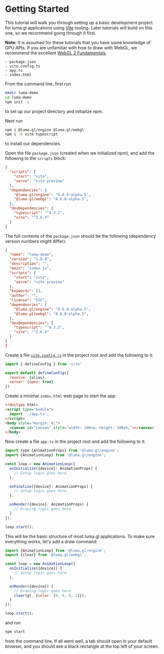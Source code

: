 # Getting Started

This tutorial will walk you through setting up a basic development project for luma.gl applications using [Vite](https://vitejs.dev/) tooling. Later tutorials will build on this one, so we recommend going through it first.

**Note:** It is assumed for these tutorials that you have some knowledge of GPU APIs. If you are unfamiliar with how to draw with WebGL, we recommend the excellent [WebGL 2 Fundamentals](https://webgl2fundamentals.org/).

```
- package.json
- vite.config.ts
- app.ts
- index.html
```

From the command line, first run

```bash
mkdir luma-demo
cd luma-demo
npm init -y
```

to set up our project directory and initialize npm.

Next run

```bash
npm i @luma.gl/engine @luma.gl/webgl
npm i -D vite typescript
```

to install our dependencies.

Open the file `package.json` (created when we initialized npm), and add the following to the `scripts` block:

```json
{
  "scripts": {
    "start": "vite",
    "serve": "vite preview"
  },
  "dependencies": {
    "@luma.gl/engine": "8.6.0-alpha.5",
    "@luma.gl/webgl": "8.6.0-alpha.5",
  },
  "devDependencies": {
    "typescript": "^4.3.2",
    "vite": "^2.6.4"
  }
}
```

The full contents of the `package.json` should be the following (dependency version numbers might differ):

```json
{
  "name": "luma-demo",
  "version": "1.0.0",
  "description": "",
  "main": "index.js",
  "scripts": {
    "start": "vite",
    "serve": "vite preview"
  },
  "keywords": [],
  "author": "",
  "license": "ISC",
  "dependencies": {
    "@luma.gl/engine": "8.6.0-alpha.5",
    "@luma.gl/webgl": "8.6.0-alpha.5",
  },
  "devDependencies": {
    "typescript": "^4.3.2",
    "vite": "^2.6.4"
  }
}
}
```

Create a file [`vite.config.js`](https://vitejs.dev/config/) in the project root and add the following to it:

```js
import { defineConfig } from 'vite'

export default defineConfig({
  resolve: {alias},
  server: {open: true}
})
```

Create a minimal `index.html` web page to start the app:

```html
<!doctype html>
<script type="module">
  import './app.ts';
</script>
<body style="margin: 0;">
  <canvas id="canvas" style="width: 100vw; height: 100vh;"></canvas>
</body>
```


Now create a file `app.ts` in the project root and add the following to it:

```js
import type {AnimationProps} from '@luma.gl/engine';
import {AnimationLoop} from '@luma.gl/engine';

const loop = new AnimationLoop({
  onInitialize({device}: AnimationProps) {
    // Setup logic goes here
  },

  onFinalize({device}: AnimationProps) {
    // Setup logic goes here
  },

  onRender({device}: AnimationProps) {
    // Drawing logic goes here
  }
});

loop.start();
```

This will be the basic structure of most luma.gl applications. To make sure everything works, let's add a draw command:

```js
import {AnimationLoop} from '@luma.gl/engine';
import {clear} from '@luma.gl/webgl';

const loop = new AnimationLoop({
  onInitialize({device}) {
    // Setup logic goes here
  },

  onRender({device}) {
    // Drawing logic goes here
    clear(gl, {color: [0, 0, 0, 1]});
  }
});

loop.start();
```

and run

```bash
npm start
```

from the command line. If all went well, a tab should open in your default browser, and you should see a black rectangle at the top left of your screen.
